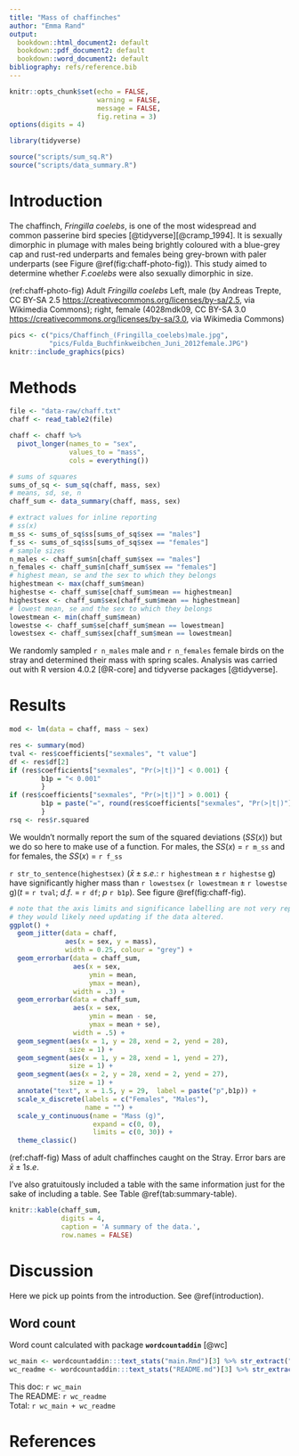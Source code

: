 ```yaml
---
title: "Mass of chaffinches"
author: "Emma Rand"
output:
  bookdown::html_document2: default
  bookdown::pdf_document2: default
  bookdown::word_document2: default
bibliography: refs/reference.bib
---
```


```r
knitr::opts_chunk$set(echo = FALSE, 
                      warning = FALSE,
                      message = FALSE,
                      fig.retina = 3)
options(digits = 4)
```

```r
library(tidyverse)
```

```r
source("scripts/sum_sq.R")
source("scripts/data_summary.R")
```

# Introduction {#introduction}

The chaffinch, *Fringilla coelebs*, is one of the most widespread and common passerine bird species [@tidyverse][@cramp_1994]. It is sexually dimorphic in plumage with males being brightly coloured with a blue-grey cap and rust-red underparts and females being grey-brown with paler underparts (see Figure \@ref(fig:chaff-photo-fig)). This study aimed to determine whether *F.coelebs* were also sexually dimorphic in size.

<!-- figure legend -->

(ref:chaff-photo-fig) Adult *Fringilla coelebs* Left, male (by Andreas Trepte, CC BY-SA 2.5 <https://creativecommons.org/licenses/by-sa/2.5>, via Wikimedia Commons); right, female (4028mdk09, CC BY-SA 3.0 <https://creativecommons.org/licenses/by-sa/3.0>, via Wikimedia Commons)

<!-- end of fig legend -->

```r
pics <- c("pics/Chaffinch_(Fringilla_coelebs)male.jpg",
          "pics/Fulda_Buchfinkweibchen_Juni_2012female.JPG")
knitr::include_graphics(pics)
```

# Methods

```r
file <- "data-raw/chaff.txt"
chaff <- read_table2(file)
```

```r
chaff <- chaff %>%
  pivot_longer(names_to = "sex", 
               values_to = "mass",
               cols = everything())
```

```r
# sums of squares
sums_of_sq <- sum_sq(chaff, mass, sex)
# means, sd, se, n
chaff_sum <- data_summary(chaff, mass, sex)
```

```r
# extract values for inline reporting
# ss(x)
m_ss <- sums_of_sq$ss[sums_of_sq$sex == "males"]
f_ss <- sums_of_sq$ss[sums_of_sq$sex == "females"]
# sample sizes
n_males <- chaff_sum$n[chaff_sum$sex == "males"] 
n_females <- chaff_sum$n[chaff_sum$sex == "females"] 
# highest mean, se and the sex to which they belongs
highestmean <- max(chaff_sum$mean) 
highestse <- chaff_sum$se[chaff_sum$mean == highestmean] 
highestsex <- chaff_sum$sex[chaff_sum$mean == highestmean]
# lowest mean, se and the sex to which they belongs
lowestmean <- min(chaff_sum$mean) 
lowestse <- chaff_sum$se[chaff_sum$mean == lowestmean] 
lowestsex <- chaff_sum$sex[chaff_sum$mean == lowestmean]


```

We randomly sampled `r n_males` male and `r n_females` female birds on the stray and determined their mass with spring scales. Analysis was carried out with R version 4.0.2 [@R-core] and tidyverse packages [@tidyverse].

# Results

```r
mod <- lm(data = chaff, mass ~ sex)
```

```r
res <- summary(mod)
tval <- res$coefficients["sexmales", "t value"]
df <- res$df[2]
if (res$coefficients["sexmales", "Pr(>|t|)"] < 0.001) {
        b1p = "< 0.001"
        }
if (res$coefficients["sexmales", "Pr(>|t|)"] > 0.001) {
        b1p = paste("=", round(res$coefficients["sexmales", "Pr(>|t|)"], 3))
        }
rsq <- res$r.squared
```

We wouldn't normally report the sum of the squared deviations ($SS(x)$) but we do so here to make use of a function. For males, the $SS(x)$ = `r m_ss` and for females, the $SS(x)$ = `r f_ss`


`r str_to_sentence(highestsex)` ($\bar{x} \pm s.e.$: `r highestmean` $\pm$ `r highestse` g) have significantly higher mass than `r lowestsex` (`r lowestmean` $\pm$ `r lowestse` g)($t$ = `r tval`; $d.f.$ = `r df`; $p$ `r b1p`). See figure \@ref(fig:chaff-fig).

```r
# note that the axis limits and significance labelling are not very reproducible here
# they would likely need updating if the data altered.
ggplot() +
  geom_jitter(data = chaff, 
              aes(x = sex, y = mass), 
              width = 0.25, colour = "grey") +
  geom_errorbar(data = chaff_sum,
                aes(x = sex,
                    ymin = mean,
                    ymax = mean),
                width = .3) +
  geom_errorbar(data = chaff_sum,
                aes(x = sex,
                    ymin = mean - se,
                    ymax = mean + se),
                width = .5) +
  geom_segment(aes(x = 1, y = 28, xend = 2, yend = 28),
               size = 1) +
  geom_segment(aes(x = 1, y = 28, xend = 1, yend = 27),
               size = 1) +
  geom_segment(aes(x = 2, y = 28, xend = 2, yend = 27),
               size = 1) +
  annotate("text", x = 1.5, y = 29,  label = paste("p",b1p)) +
  scale_x_discrete(labels = c("Females", "Males"),
                   name = "") +
  scale_y_continuous(name = "Mass (g)",
                     expand = c(0, 0),
                     limits = c(0, 30)) +
  theme_classic()
```

<!-- figure legend -->

(ref:chaff-fig) Mass of adult chaffinches caught on the Stray. Error bars are $\bar{x} \pm 1 s.e.$  

<!-- end of fig legend -->

I've also gratuitously included a table with the same information just for the sake of including a table. See Table \@ref(tab:summary-table).

```r
knitr::kable(chaff_sum,
             digits = 4,
             caption = 'A summary of the data.',
             row.names = FALSE)
```

# Discussion

Here we pick up points from the introduction. See \@ref(introduction).

## Word count
Word count calculated with package **`wordcountaddin`** [@wc]
```r
wc_main <- wordcountaddin:::text_stats("main.Rmd")[3] %>% str_extract("[0-9]+") %>% as.numeric()
wc_readme <- wordcountaddin:::text_stats("README.md")[3] %>% str_extract("[0-9]+") %>% as.numeric()

```

This doc: `r wc_main`  
The README: `r wc_readme`  
Total: `r wc_main + wc_readme`  

# References
